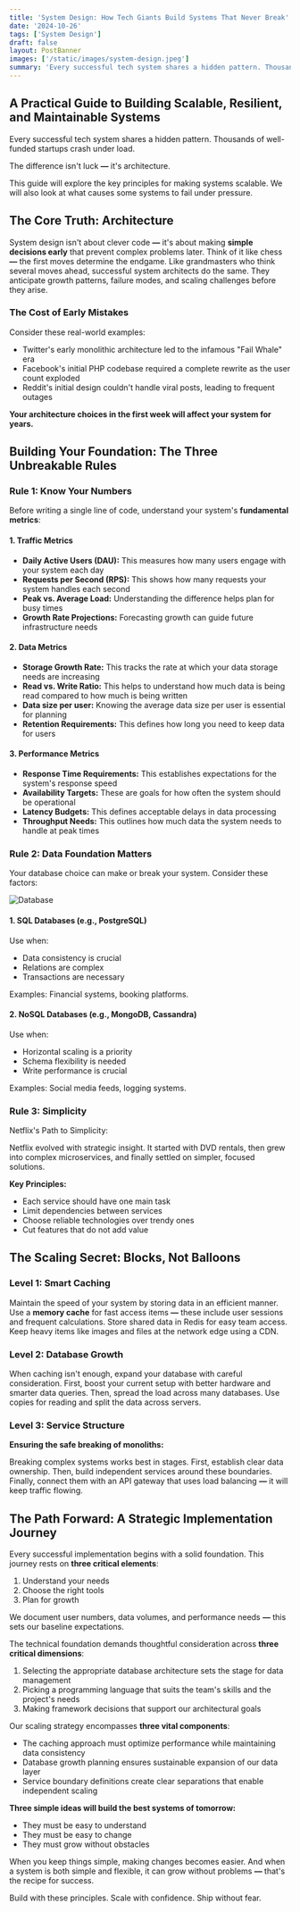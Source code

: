 ```yaml
---
title: 'System Design: How Tech Giants Build Systems That Never Break'
date: '2024-10-26'
tags: ['System Design']
draft: false
layout: PostBanner
images: ['/static/images/system-design.jpeg']
summary: 'Every successful tech system shares a hidden pattern. Thousands of well-funded startups crash under load.'
---
```


## A Practical Guide to Building Scalable, Resilient, and Maintainable Systems

Every successful tech system shares a hidden pattern. Thousands of well-funded startups crash under load.

The difference isn't luck **—** it's architecture.

This guide will explore the key principles for making systems scalable. We will also look at what causes some systems to fail under pressure.

## The Core Truth: Architecture

System design isn't about clever code **—** it's about making **simple decisions early** that prevent complex problems later. Think of it like chess **—** the first moves determine the endgame. Like grandmasters who think several moves ahead, successful system architects do the same. They anticipate growth patterns, failure modes, and scaling challenges before they arise.

### The Cost of Early Mistakes

Consider these real-world examples:

- Twitter's early monolithic architecture led to the infamous "Fail Whale" era
- Facebook's initial PHP codebase required a complete rewrite as the user count exploded
- Reddit's initial design couldn't handle viral posts, leading to frequent outages

**Your architecture choices in the first week will affect your system for years.**

## Building Your Foundation: The Three Unbreakable Rules

### Rule 1: Know Your Numbers

Before writing a single line of code, understand your system's **fundamental metrics**:

#### 1. Traffic Metrics

- **Daily Active Users (DAU):** This measures how many users engage with your system each day
- **Requests per Second (RPS):** This shows how many requests your system handles each second
- **Peak vs. Average Load:** Understanding the difference helps plan for busy times
- **Growth Rate Projections:** Forecasting growth can guide future infrastructure needs

#### 2. Data Metrics

- **Storage Growth Rate:** This tracks the rate at which your data storage needs are increasing
- **Read vs. Write Ratio:** This helps to understand how much data is being read compared to how much is being written
- **Data size per user:** Knowing the average data size per user is essential for planning
- **Retention Requirements:** This defines how long you need to keep data for users

#### 3. Performance Metrics

- **Response Time Requirements:** This establishes expectations for the system's response speed
- **Availability Targets:** These are goals for how often the system should be operational
- **Latency Budgets:** This defines acceptable delays in data processing
- **Throughput Needs:** This outlines how much data the system needs to handle at peak times

### Rule 2: Data Foundation Matters

Your database choice can make or break your system. Consider these factors:

![Database](/static/images/database.jpeg)

#### 1. SQL Databases (e.g., PostgreSQL)

Use when:

- Data consistency is crucial
- Relations are complex
- Transactions are necessary

Examples: Financial systems, booking platforms.

#### 2. NoSQL Databases (e.g., MongoDB, Cassandra)

Use when:

- Horizontal scaling is a priority
- Schema flexibility is needed
- Write performance is crucial

Examples: Social media feeds, logging systems.

### Rule 3: Simplicity

Netflix's Path to Simplicity:

Netflix evolved with strategic insight. It started with DVD rentals, then grew into complex microservices, and finally settled on simpler, focused solutions.

**Key Principles:**

- Each service should have one main task
- Limit dependencies between services
- Choose reliable technologies over trendy ones
- Cut features that do not add value

## The Scaling Secret: Blocks, Not Balloons

### Level 1: Smart Caching

Maintain the speed of your system by storing data in an efficient manner. Use a **memory cache** for fast access items **—** these include user sessions and frequent calculations. Store shared data in Redis for easy team access. Keep heavy items like images and files at the network edge using a CDN.

### Level 2: Database Growth

When caching isn't enough, expand your database with careful consideration. First, boost your current setup with better hardware and smarter data queries. Then, spread the load across many databases. Use copies for reading and split the data across servers.

### Level 3: Service Structure

**Ensuring the safe breaking of monoliths:**

Breaking complex systems works best in stages. First, establish clear data ownership. Then, build independent services around these boundaries. Finally, connect them with an API gateway that uses load balancing **—** it will keep traffic flowing.

## The Path Forward: A Strategic Implementation Journey

Every successful implementation begins with a solid foundation. This journey rests on **three critical elements**:

1. Understand your needs
2. Choose the right tools
3. Plan for growth

We document user numbers, data volumes, and performance needs **—** this sets our baseline expectations.

The technical foundation demands thoughtful consideration across **three critical dimensions**:

1. Selecting the appropriate database architecture sets the stage for data management
2. Picking a programming language that suits the team's skills and the project's needs
3. Making framework decisions that support our architectural goals

Our scaling strategy encompasses **three vital components**:

- The caching approach must optimize performance while maintaining data consistency
- Database growth planning ensures sustainable expansion of our data layer
- Service boundary definitions create clear separations that enable independent scaling

**Three simple ideas will build the best systems of tomorrow:**

- They must be easy to understand
- They must be easy to change
- They must grow without obstacles

When you keep things simple, making changes becomes easier. And when a system is both simple and flexible, it can grow without problems **—** that's the recipe for success.

Build with these principles. Scale with confidence. Ship without fear.
